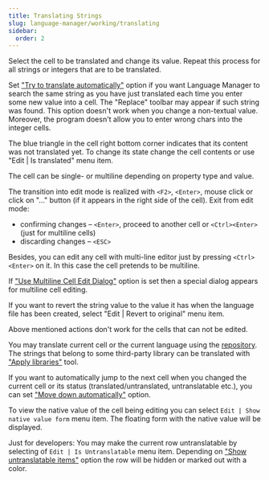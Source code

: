 ```yaml
---
title: Translating Strings
slug: language-manager/working/translating
sidebar:
  order: 2
---
```


Select the cell to be translated and change its value. Repeat this process for all strings or integers that are to be translated.

Set ["Try to translate automatically"](/language-manager/2_explaining/customizing) option if you want Language Manager to search the same string as you have just translated each time you enter some new value into a cell. The "Replace" toolbar may appear if such string was found.
This option doesn't work when you change a non-textual value. Moreover, the program doesn't allow you to enter wrong chars into the integer cells.

The blue triangle in the cell right bottom corner indicates that its content was not translated yet. To change its state change the cell contents or use "Edit | Is translated" menu item.

The cell can be single- or multiline depending on property type and value.

The transition into edit mode is realized with `<F2>`, `<Enter>`, mouse click or click on "…" button (if it appears in the right side of the cell).
Exit from edit mode:

+ confirming changes – `<Enter>`, proceed to another cell or `<Ctrl><Enter>` (just for multiline cells)
+ discarding changes – `<ESC>`



Besides, you can edit any cell with multi-line editor just by pressing `<Ctrl><Enter>` on it. In this case the cell pretends to be multiline.

If ["Use Multiline Cell Edit Dialog"](/language-manager/2_explaining/customizing) option is set then a special dialog appears for multiline cell editing.

If you want to revert the string value to the value it has when the language file has been created, select "Edit | Revert to original" menu item.

Above mentioned actions don't work for the cells that can not be edited.

You may translate current cell or the current language using the [repository](/language-manager/3_working/repository).
The strings that belong to some third-party library can be translated with ["Apply libraries"](/language-manager/3_working/applying-libraries) tool.

If you want to automatically jump to the next cell when you changed the current cell or its status (translated/untranslated, untranslatable etc.), 
you can set ["Move down automatically"](/language-manager/2_explaining/customizing) option.

To view the native value of the cell being editing you can select `Edit | Show native value form` menu item. 
The floating form with the native value will be displayed.


Just for developers:
You may make the current row untranslatable by selecting of `Edit | Is Untranslatable` menu item. 
Depending on ["Show untranslatable items"](/language-manager/2_explaining/customizing) option the row will be hidden or marked out with a color. 
